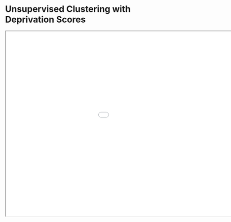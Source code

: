 # Unsupervised Clustering with Deprivation Scores

<iframe id="serviceFrameSend" src="unsupervised_with_IMD.html" width="1200" height="600" frameborder="50">